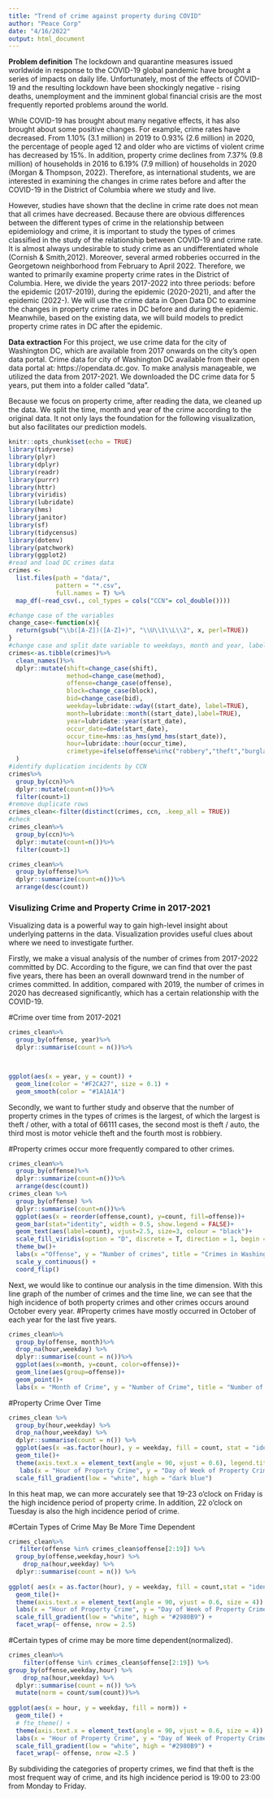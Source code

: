 ---
title: "Trend of crime against property during COVID"
author: "Peace Corp"
date: "4/16/2022"
output: html_document
---
**Problem definition**
The lockdown and quarantine measures issued worldwide in response to the COVID-19 global pandemic have brought a series of impacts on daily life. Unfortunately, most of the effects of COVID-19 and the resulting lockdown have been shockingly negative - rising deaths, unemployment and the imminent global financial crisis are the most frequently reported problems around the world. 

While COVID-19 has brought about many negative effects, it has also brought about some positive changes. For example, crime rates have decreased. From 1.10% (3.1 million) in 2019 to 0.93% (2.6 million) in 2020, the percentage of people aged 12 and older who are victims of violent crime has decreased by 15%. In addition, property crime declines from 7.37% (9.8 million) of households in 2016 to 6.19% (7.9 million) of households in 2020 (Morgan & Thompson, 2022).
Therefore, as international students, we are interested in examining the changes in crime rates before and after the COVID-19 in the District of Columbia where we study and live. 

However, studies have shown that the decline in crime rate does not mean that all crimes have decreased. Because there are obvious differences between the different types of crime in the relationship between epidemiology and crime, it is important to study the types of crimes classified in the study of the relationship between COVID-19 and crime rate. It is almost always undesirable to study crime as an undifferentiated whole (Cornish & Smith,2012).
Moreover, several armed robberies occurred in the Georgetown neighborhood from February to April 2022. Therefore, we wanted to primarily examine property crime rates in the District of Columbia. Here, we divide the years 2017-2022 into three periods: before the epidemic (2017-2019), during the  epidemic (2020-2021), and after the  epidemic (2022-). We will use the crime data in Open Data DC to examine the changes in property crime rates in DC before and during the epidemic. Meanwhile, based on the existing data, we will build models to predict property  crime rates in DC after the epidemic.

**Data extraction**
For this project, we use crime data for the city of Washington DC, which are available from 2017 onwards on the city’s open data portal. Crime data for city of Washington DC available from their open data portal at: https://opendata.dc.gov. To make analysis manageable, we utilized the data from 2017-2021. We downloaded the DC crime data for 5 years,  put them into a folder called “data”.

Because we focus on property crime, after reading the data, we cleaned up the data. We split the time, month and year of the crime according to the original data. It not only lays the foundation for the following visualization, but also facilitates our prediction models.

```{r setup, include=FALSE}
knitr::opts_chunk$set(echo = TRUE)
library(tidyverse)
library(plyr)
library(dplyr)
library(readr)
library(purrr)
library(httr)
library(viridis)
library(lubridate)
library(hms)
library(janitor)
library(sf)
library(tidycensus)
library(dotenv)
library(patchwork)
library(ggplot2)
#read and load DC crimes data
crimes <-
  list.files(path = "data/",
             pattern = "*.csv", 
             full.names = T) %>% 
  map_df(~read_csv(., col_types = cols("CCN"= col_double()))) 
```


```{r}
#change case of the variables
change_case<-function(x){
  return(gsub("\\b([A-Z])([A-Z]+)", "\\U\\1\\L\\2", x, perl=TRUE))
}
#change case and split date variable to weekdays, month and year, label property offense 
crimes<-as.tibble(crimes)%>%
  clean_names()%>%
  dplyr::mutate(shift=change_case(shift),
                method=change_case(method),
                offense=change_case(offense),
                block=change_case(block),
                bid=change_case(bid),
                weekday=lubridate::wday((start_date), label=TRUE),
                month=lubridate::month((start_date),label=TRUE),
                year=lubridate::year(start_date),
                occur_date=date(start_date),
                occur_time=hms::as_hms(ymd_hms(start_date)),
                hour=lubridate::hour(occur_time),
                crimetype=ifelse(offense%in%c("robbery","theft","burglary"), "property", "non-property")
  )
#identify duplication incidents by CCN
crimes%>%
  group_by(ccn)%>%
  dplyr::mutate(count=n())%>%
  filter(count>1)
#remove duplicate rows 
crimes_clean<-filter(distinct(crimes, ccn, .keep_all = TRUE))
#check 
crimes_clean%>%
  group_by(ccn)%>%
  dplyr::mutate(count=n())%>%
  filter(count>1)

crimes_clean%>%
  group_by(offense)%>%
  dplyr::summarize(count=n())%>%
  arrange(desc(count))
```
### Visulizing Crime and Property Crime in 2017-2021
Visualizing data is a powerful way to gain high-level insight about underlying patterns in the data. Visualization provides useful clues about where we need to investigate further.

Firstly, we make a visual analysis of the number of crimes from 2017-2022 committed by DC. According to the figure, we can find that over the past five years, there has been an overall downward trend in the number of crimes committed. In addition, compared with 2019, the number of crimes in 2020 has decreased significantly, which has a certain relationship with the COVID-19.

#Crime over time from 2017-2021

```{r}
crimes_clean%>%
  group_by(offense, year)%>%
  dplyr::summarise(count = n())%>%



ggplot(aes(x = year, y = count)) +
  geom_line(color = "#F2CA27", size = 0.1) +
  geom_smooth(color = "#1A1A1A") 

```
Secondly, we want to further study and observe that the number of property crimes in the types of crimes is the largest, of which the largest is theft / other, with a total of 66111 cases, the second most is theft / auto, the third most is motor vehicle theft and the fourth most is robbiery. 

#Property crimes occur more frequently compared to other crimes.

```{r}
crimes_clean%>%
  group_by(offense)%>%
  dplyr::summarize(count=n())%>%
  arrange(desc(count))
crimes_clean %>% 
  group_by(offense) %>%
  dplyr::summarise(count=n())%>%
  ggplot(aes(x = reorder(offense,count), y=count, fill=offense))+
  geom_bar(stat="identity", width = 0.5, show.legend = FALSE)+
  geom_text(aes(label=count), vjust=2.5, size=3, colour = "black")+
  scale_fill_viridis(option = "D", discrete = T, direction = 1, begin = 0.9, end = 0.3) +
  theme_bw()+
  labs(x ="Offense", y = "Number of crimes", title = "Crimes in Washington D.C.") + 
  scale_y_continuous() +
  coord_flip()
```

Next, we would like to continue our analysis in the time dimension. With this line graph of the number of crimes and the time line, we can see that the high incidence of both property crimes and other crimes occurs around October every year.
#Property crimes have mostly occurred in October of each year for the last five years.

```{r}
crimes_clean%>%
  group_by(offense, month)%>%
  drop_na(hour,weekday) %>%
  dplyr::summarise(count = n())%>%
  ggplot(aes(x=month, y=count, color=offense))+
  geom_line(aes(group=offense))+
  geom_point()+
  labs(x = "Month of Crime", y = "Number of Crime", title = "Number of Crime in DC from 2017 – 2021, by Time of Crime") 
```
#Property Crime Over Time

```{r}
crimes_clean %>%
  group_by(hour,weekday) %>%
  drop_na(hour,weekday) %>%
  dplyr::summarise(count = n()) %>%
  ggplot(aes(x =as.factor(hour), y = weekday, fill = count, stat = "identity"))+
  geom_tile()+
  theme(axis.text.x = element_text(angle = 90, vjust = 0.6), legend.title = element_blank(), legend.position="top", legend.direction="horizontal", legend.key.width=unit(2, "cm"), legend.key.height=unit(0.25, "cm"), legend.margin=unit(-0.5,"cm"), panel.margin=element_blank())+
   labs(x = "Hour of Property Crime", y = "Day of Week of Property Crime", title = "Number of Property Crime in DC from 2017 – 2021, by Time of Property Crime") +
  scale_fill_gradient(low = "white", high = "dark blue")

```
In this heat map, we can more accurately see that 19-23 o'clock on Friday is the high incidence period of property crime. In addition, 22 o'clock on Tuesday is also the high incidence period of crime.

#Certain Types of Crime May Be More Time Dependent

```{r}
crimes_clean%>%
   filter(offense %in% crimes_clean$offense[2:19]) %>%
  group_by(offense,weekday,hour) %>% 
    drop_na(hour,weekday) %>%
  dplyr::summarise(count = n()) %>%
  
ggplot( aes(x = as.factor(hour), y = weekday, fill = count,stat = "identity")) +
  geom_tile()+
  theme(axis.text.x = element_text(angle = 90, vjust = 0.6, size = 4)) +
  labs(x = "Hour of Property Crime", y = "Day of Week of Property Crime", title = "Number of Property Crime in Washington DC from 2017 – 2021, by Category and Time of Property Crime") +
  scale_fill_gradient(low = "white", high = "#2980B9") +
  facet_wrap(~ offense, nrow = 2.5)
```
#Certain types of crime may be more time dependent(normalized).
```{r}
crimes_clean%>%
    filter(offense %in% crimes_clean$offense[2:19]) %>%
group_by(offense,weekday,hour) %>%
    drop_na(hour,weekday) %>%
  dplyr::summarise(count = n()) %>%
  mutate(norm = count/sum(count))%>%
  
ggplot(aes(x = hour, y = weekday, fill = norm)) +
  geom_tile() +
  # fte_theme() +
  theme(axis.text.x = element_text(angle = 90, vjust = 0.6, size = 4)) +
  labs(x = "Hour of Property Crime", y = "Day of Week of Property Crime", title = "Number of Property Crime in Washington DC from 2017 – 2021, by Category and Time of Property Crime") +
  scale_fill_gradient(low = "white", high = "#2980B9") +
  facet_wrap(~ offense, nrow =2.5 )
```
By subdividing the categories of property crimes, we find that theft is the most frequent way of crime, and its high incidence period is 19:00 to 23:00 from Monday to Friday.
